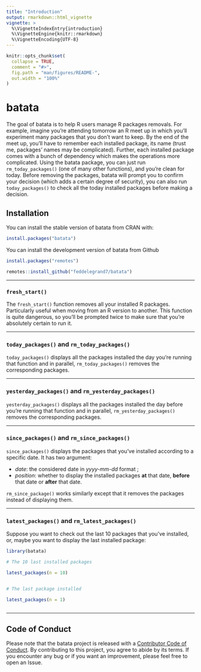 ```yaml
---
title: "Introduction"
output: rmarkdown::html_vignette
vignette: >
  %\VignetteIndexEntry{introduction}
  %\VignetteEngine{knitr::rmarkdown}
  %\VignetteEncoding{UTF-8}
---
```


<!-- README.md is generated from README.Rmd. Please edit that file -->

```r
knitr::opts_chunk$set(
  collapse = TRUE,
  comment = "#>",
  fig.path = "man/figures/README-",
  out.width = "100%"
)
```

<!-- badges: start -->
<!-- badges: end -->

# batata 

The goal of batata is to help R users manage R packages removals. For example, imagine you're attending tomorrow an R meet up in which you'll experiment many packages that you don't want to keep. By the end of the meet up, you'll have to remember each installed package, its name (trust me, packages' names may be complicated). Further, each installed package comes with a bunch of dependency which makes the operations more complicated. Using the batata package, you can just run `rm_today_packages()` (one of many other functions), and you're clean for today. Before removing the packages, batata will prompt you to confirm your decision (which adds a certain degree of security), you can also run `today_packages()` to check all the today installed packages before making a decision. 

## Installation



You can install the stable version of batata from CRAN with: 
```r

install.packages("batata")


```



You can install the development version of batata from Github

```r
install.packages("remotes")

remotes::install_github("feddelegrand7/batata")


```

-------------------------------

### `fresh_start()`

The `fresh_start()` function removes all your installed R packages. Particularly useful when moving from an R version to another. This function is quite dangerous, so you'll be prompted twice to make sure that you're absolutely certain to run it. 

----------------------------------

### `today_packages()` and `rm_today_packages()`

`today_packages()` displays all the packages installed the day you're running that function and in parallel, `rm_today_packages()` removes the corresponding packages.  

----------------------------------

### `yesterday_packages()` and `rm_yesterday_packages()` 


`yesterday_packages()` displays all the packages installed the day before you're running that function and in parallel, `rm_yesterday_packages()` removes the corresponding packages.  


-------------------------------------

### `since_packages()` and `rm_since_packages()`

`since_packages()` displays the packages that you've installed according to a specific date. It has two argument: 

+ _date_: the considered date in _yyyy-mm-dd_ format ; 
+ _position_: whether to display the installed packages __at__ that date, __before__ that date or __after__ that date. 

`rm_since_package()` works similarly except that it removes the packages instead of displaying them. 


------------------------------------------


### `latest_packages()` and `rm_latest_packages()` 


Suppose you want to check out the last 10 packages that you've installed, or, maybe you want to display the last installed package: 


```r

library(batata)

# The 10 last installed packages

latest_packages(n = 10)


# The last package installed 

latest_packages(n = 1)



```
----------------------------------
## Code of Conduct

Please note that the batata project is released with a [Contributor Code of Conduct](https://contributor-covenant.org/version/2/0/CODE_OF_CONDUCT.html). By contributing to this project, you agree to abide by its terms. If you encounter any bug or if you want an improvement, please feel free to open an Issue. 















